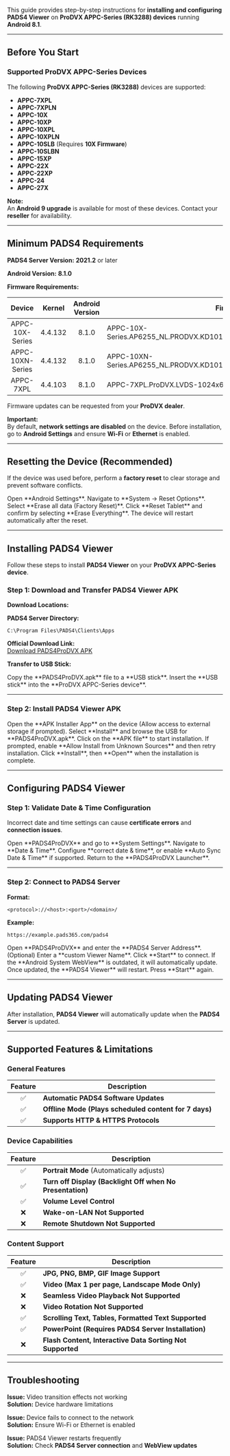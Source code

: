 This guide provides step-by-step instructions for **installing and configuring PADS4 Viewer** on **ProDVX APPC-Series (RK3288) devices** running **Android 8.1**.  

---

## **Before You Start**  

### **Supported ProDVX APPC-Series Devices**  

The following **ProDVX APPC-Series (RK3288)** devices are supported:  

- **APPC-7XPL**  
- **APPC-7XPLN**  
- **APPC-10X**  
- **APPC-10XP**  
- **APPC-10XPL**  
- **APPC-10XPLN**  
- **APPC-10SLB** (Requires **10X Firmware**)  
- **APPC-10SLBN**  
- **APPC-15XP**  
- **APPC-22X**  
- **APPC-22XP**  
- **APPC-24**  
- **APPC-27X**  

**Note:**  
An **Android 9 upgrade** is available for most of these devices. Contact your **reseller** for availability.  

---

## **Minimum PADS4 Requirements**  

**PADS4 Server Version:** **2021.2** or later  

**Android Version:** **8.1.0**  

**Firmware Requirements:**  

| Device | Kernel | Android Version | Firmware Version |
|:------:|:------:|:---------------:|------------------|
| APPC-10X-Series | 4.4.132 | 8.1.0 | APPC-10X-Series.AP6255_NL.PRODVX.KD101N9_40NA_A45.V1.1_1.11.12x.20220315 |
| APPC-10XN-Series | 4.4.132 | 8.1.0 | APPC-10XN-Series.AP6255_NL.PRODVX.KD101N9_40NA_A45.PN553.V1.1_1.11.12k.20211028 |
| APPC-7XPL | 4.4.103 | 8.1.0 | APPC-7XPL.ProDVX.LVDS-1024x600.PN553.HW-V0.0B.SW-V2.01.09k.20210602 |

<Note> Firmware updates can be requested from your **ProDVX dealer**.</Note>  

**Important:**  
By default, **network settings are disabled** on the device. Before installation, go to **Android Settings** and ensure **Wi-Fi** or **Ethernet** is enabled.  

---

## **Resetting the Device (Recommended)**  

If the device was used before, perform a **factory reset** to clear storage and prevent software conflicts.  

<Steps>  
  <Step title="Step One">  
    Open **Android Settings**.  
  </Step>  
  <Step title="Step Two">  
    Navigate to **System → Reset Options**.  
  </Step>  
  <Step title="Step Three">  
    Select **Erase all data (Factory Reset)**.  
  </Step>  
  <Step title="Step Four">  
    Click **Reset Tablet** and confirm by selecting **Erase Everything**.  
  </Step>  
  <Step title="Step Five">  
    The device will restart automatically after the reset.  
  </Step>  
</Steps>  

---

## **Installing PADS4 Viewer**  

Follow these steps to install **PADS4 Viewer** on your **ProDVX APPC-Series device**.  

### **Step 1: Download and Transfer PADS4 Viewer APK**  

**Download Locations:**  

**PADS4 Server Directory:**  
```
C:\Program Files\PADS4\Clients\Apps
```  
**Official Download Link:**  
[Download PADS4ProDVX APK](https://install.appcenter.ms/orgs/nds/apps/nds.droid.prodvx/distribution_groups/public)  

**Transfer to USB Stick:**  

<Steps>  
  <Step title="Step One">  
    Copy the **PADS4ProDVX.apk** file to a **USB stick**.  
  </Step>  
  <Step title="Step Two">  
    Insert the **USB stick** into the **ProDVX APPC-Series device**.  
  </Step>  
</Steps>  

---

### **Step 2: Install PADS4 Viewer APK**  

<Steps>  
  <Step title="Step One">  
    Open the **APK Installer App** on the device (Allow access to external storage if prompted).  
  </Step>  
  <Step title="Step Two">  
    Select **Install** and browse the USB for **PADS4ProDVX.apk**.  
  </Step>  
  <Step title="Step Three">  
    Click on the **APK file** to start installation.  
  </Step>  
  <Step title="Step Four">  
    If prompted, enable **Allow Install from Unknown Sources** and then retry installation.  
  </Step>  
  <Step title="Step Five">  
    Click **Install**, then **Open** when the installation is complete.  
  </Step>  
</Steps>  

---

## **Configuring PADS4 Viewer**  

### **Step 1: Validate Date & Time Configuration**  

Incorrect date and time settings can cause **certificate errors** and **connection issues**.  

<Steps>  
  <Step title="Step One">  
    Open **PADS4ProDVX** and go to **System Settings**.  
  </Step>  
  <Step title="Step Two">  
    Navigate to **Date & Time**.  
  </Step>  
  <Step title="Step Three">  
    Configure **correct date & time**, or enable **Auto Sync Date & Time** if supported.  
  </Step>  
  <Step title="Step Four">  
    Return to the **PADS4ProDVX Launcher**.  
  </Step>  
</Steps>  

---

### **Step 2: Connect to PADS4 Server**  

**Format:**  
```
<protocol>://<host>:<port>/<domain>/
```

**Example:**  
```
https://example.pads365.com/pads4
```

<Steps>  
  <Step title="Step One">  
    Open **PADS4ProDVX** and enter the **PADS4 Server Address**.  
  </Step>  
  <Step title="Step Two">  
    (Optional) Enter a **custom Viewer Name**.  
  </Step>  
  <Step title="Step Three">  
    Click **Start** to connect.  
  </Step>  
  <Step title="Step Four">  
    If the **Android System WebView** is outdated, it will automatically update.  
  </Step>  
  <Step title="Step Five">  
    Once updated, the **PADS4 Viewer** will restart. Press **Start** again.  
  </Step>  
</Steps>  

---

## **Updating PADS4 Viewer**  

After installation, **PADS4 Viewer** will automatically update when the **PADS4 Server** is updated.  

---

## **Supported Features & Limitations**  

### **General Features**  

| Feature | Description |  
|:------:|------------|  
| ✅ | **Automatic PADS4 Software Updates** |  
| ✅ | **Offline Mode (Plays scheduled content for 7 days)** |  
| ✅ | **Supports HTTP & HTTPS Protocols** |  

### **Device Capabilities**  

| Feature | Description |  
|:------:|------------|  
| ✅ | **Portrait Mode** (Automatically adjusts) |  
| ✅ | **Turn off Display (Backlight Off when No Presentation)** |  
| ✅ | **Volume Level Control** |  
| ❌ | **Wake-on-LAN Not Supported** |  
| ❌ | **Remote Shutdown Not Supported** |  

### **Content Support**  

| Feature | Description |  
|:------:|------------|  
| ✅ | **JPG, PNG, BMP, GIF Image Support** |  
| ✅ | **Video (Max 1 per page, Landscape Mode Only)** |  
| ❌ | **Seamless Video Playback Not Supported** |  
| ❌ | **Video Rotation Not Supported** |  
| ✅ | **Scrolling Text, Tables, Formatted Text Supported** |  
| ✅ | **PowerPoint (Requires PADS4 Server Installation)** |  
| ❌ | **Flash Content, Interactive Data Sorting Not Supported** |  

---

## **Troubleshooting**  

 **Issue:** Video transition effects not working  
**Solution:** Device hardware limitations  

**Issue:** Device fails to connect to the network  
**Solution:** Ensure Wi-Fi or Ethernet is enabled  

**Issue:** PADS4 Viewer restarts frequently  
**Solution:** Check **PADS4 Server connection** and **WebView updates**  
